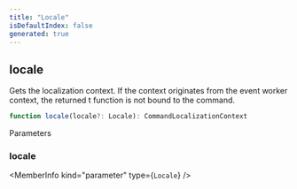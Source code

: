 ```yaml
---
title: "Locale"
isDefaultIndex: false
generated: true
---
```



<!-- This file was generated from the CommandKit source. Do not modify. Instead, re-run the "docgen" script -->


## locale

<GenerationInfo sourceFile="packages/i18n/src/hooks.ts" sourceLine="14" packageName="@commandkit/i18n" />

Gets the localization context. If the context originates from the event worker context, the returned t function is not bound to the command.

```ts title="Signature"
function locale(locale?: Locale): CommandLocalizationContext
```
Parameters

### locale

<MemberInfo kind="parameter" type={`Locale`} />

